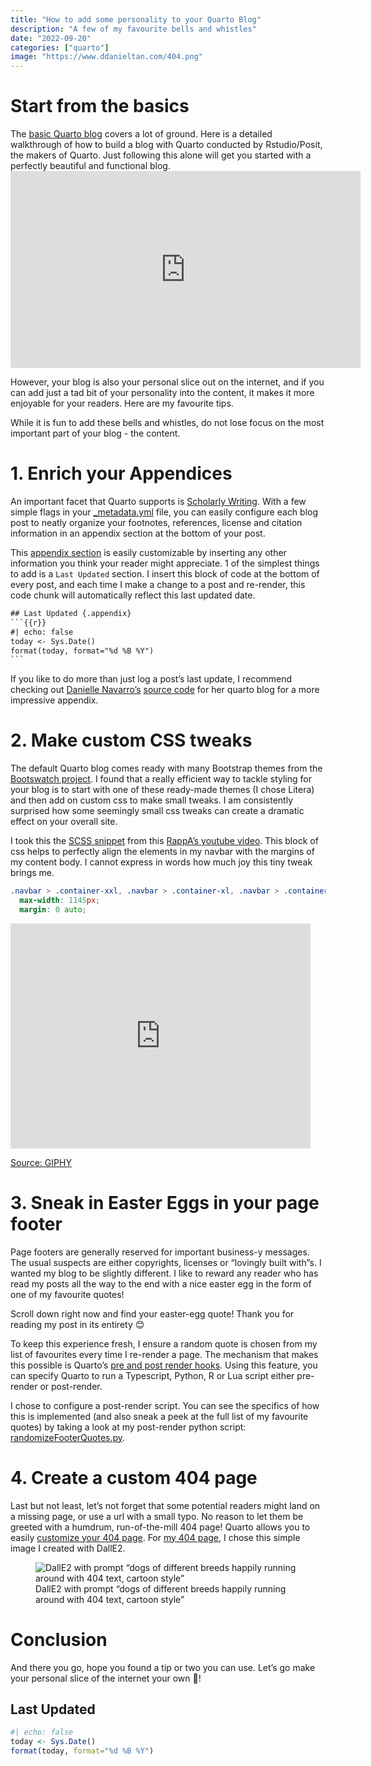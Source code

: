 ```yaml
---
title: "How to add some personality to your Quarto Blog"
description: "A few of my favourite bells and whistles"
date: "2022-09-20"
categories: ["quarto"]
image: "https://www.ddanieltan.com/404.png"
---
```


# Start from the basics
The [basic Quarto blog](https://quarto.org/docs/websites/website-blog.html) covers a lot of ground. Here is a detailed walkthrough of how to build a blog with Quarto conducted by Rstudio/Posit, the makers of Quarto. Just following this alone will get you started with a perfectly beautiful and functional blog. 
<iframe width="560" height="315" src="https://www.youtube.com/embed/CVcvXfRyfE0" title="YouTube video player" frameborder="0" allow="accelerometer; autoplay; clipboard-write; encrypted-media; gyroscope; picture-in-picture" allowfullscreen></iframe>

However, your blog is also your personal slice out on the internet, and if you can add just a tad bit of your personality into the content, it makes it more enjoyable for your readers. Here are my favourite tips.

:::{.callout-note}
While it is fun to add these bells and whistles, do not lose focus on the most important part of your blog - the content.
:::

# 1. Enrich your Appendices
An important facet that Quarto supports is [Scholarly Writing](https://quarto.org/docs/authoring/title-blocks.html). With a few simple flags in your [_metadata.yml](https://github.com/ddanieltan/ddanieltan.com/blob/main/posts/_metadata.yml) file, you can easily configure each blog post to neatly organize your footnotes, references, license and citation information in an appendix section at the bottom of your post.

This [appendix section](https://quarto.org/docs/authoring/appendices.html) is easily customizable by inserting any other information you think your reader might appreciate. 1 of the simplest things to add is a `Last Updated` section. I insert this block of code at the bottom of every post, and each time I make a change to a post and re-render, this code chunk will automatically reflect this last updated date.

```` default
## Last Updated {.appendix}
```{{r}}
#| echo: false
today <- Sys.Date()
format(today, format="%d %B %Y")
```
````

If you like to do more than just log a post's last update, I recommend checking out [Danielle Navarro's](https://blog.djnavarro.net/) [source code](https://github.com/djnavarro/quarto-blog) for her quarto blog for a more impressive appendix. 

# 2. Make custom CSS tweaks
The default Quarto blog comes ready with many Bootstrap themes from the [Bootswatch project](https://bootswatch.com/). I found that a really efficient way to tackle styling for your blog is to start with one of these ready-made themes (I chose Litera) and then add on custom css to make small tweaks. I am consistently surprised how some seemingly small css tweaks can create a dramatic effect on your overall site.

I took this the [SCSS snippet](https://github.com/ddanieltan/ddanieltan.com/blob/main/custom.scss) from this [RappA's youtube video](https://youtu.be/ErRX8plZpQE). This block of css helps to perfectly align the elements in my navbar with the margins of my content body. I cannot express in words how much joy this tiny tweak brings me.

```css
.navbar > .container-xxl, .navbar > .container-xl, .navbar > .container-lg, .navbar > .container-md, .navbar > .container-sm, .navbar > .container, .navbar > .container-fluid {
  max-width: 1145px;
  margin: 0 auto;
```

<iframe src="https://giphy.com/embed/l4FB1R0Cz0gFo1YQw" width="480" height="360" frameBorder="0" class="giphy-embed" allowFullScreen></iframe><p><a href="https://giphy.com/gifs/spongebob-spongebob-squarepants-season-8-l4FB1R0Cz0gFo1YQw">Source: GIPHY</a></p>

# 3. Sneak in Easter Eggs in your page footer
Page footers are generally reserved for important business-y messages. The usual suspects are either copyrights, licenses or "lovingly built with"s. I wanted my blog to be slightly different. I like to reward any reader who has read my posts all the way to the end with a nice easter egg in the form of one of my favourite quotes!

:::{.column-margin}
Scroll down right now and find your easter-egg quote! Thank you for reading my post in its entirety 😊 
:::

To keep this experience fresh, I ensure a random quote is chosen from my list of favourites every time I re-render a page. The mechanism that makes this possible is Quarto's [pre and post render hooks](https://quarto.org/docs/projects/scripts.html#pre-and-post-render). Using this feature, you can specify Quarto to run a Typescript, Python, R or Lua script either pre-render or post-render. 

I chose to configure a post-render script. You can see the specifics of how this is implemented (and also sneak a peek at the full list of my favourite quotes) by taking a look at my post-render python script: [randomizeFooterQuotes.py](https://github.com/ddanieltan/ddanieltan.com/blob/main/randomizeFooterQuote.py). 

# 4. Create a custom 404 page
Last but not least, let's not forget that some potential readers might land on a missing page, or use a url with a small typo. No reason to let them be greeted with a humdrum, run-of-the-mill 404 page! Quarto allows you to easily [customize your 404 page](https://quarto.org/docs/websites/website-navigation.html#pages-404). For [my 404 page](https://www.ddanieltan.com/404.html), I chose this simple image I created with DallE2.

![DallE2 with prompt "dogs of different breeds happily running around with 404 text, cartoon style"](/../404.png)

# Conclusion
And there you go, hope you found a tip or two you can use. Let's go make your personal slice of the internet your own 💪!

## Last Updated {.appendix}
```r
#| echo: false
today <- Sys.Date()
format(today, format="%d %B %Y")
```
